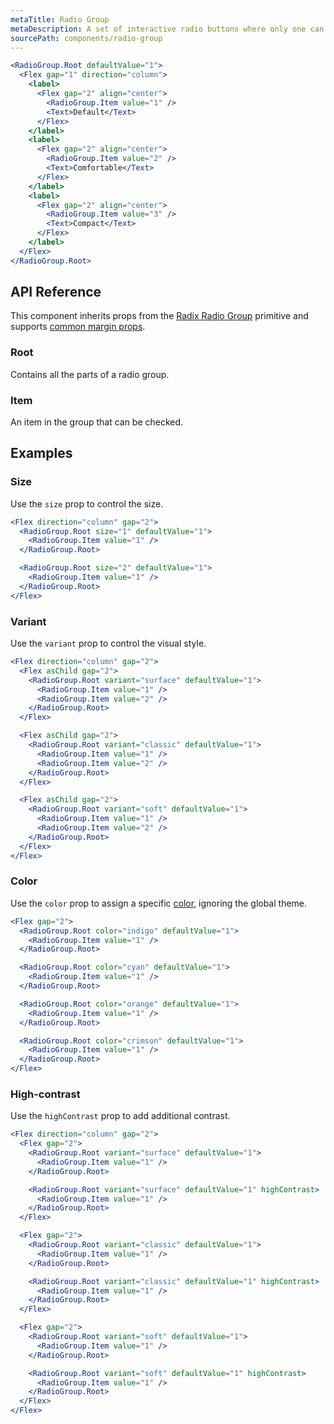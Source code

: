 ```yaml
---
metaTitle: Radio Group
metaDescription: A set of interactive radio buttons where only one can be selected at a time.
sourcePath: components/radio-group
---
```


```jsx live=true
<RadioGroup.Root defaultValue="1">
  <Flex gap="1" direction="column">
    <label>
      <Flex gap="2" align="center">
        <RadioGroup.Item value="1" />
        <Text>Default</Text>
      </Flex>
    </label>
    <label>
      <Flex gap="2" align="center">
        <RadioGroup.Item value="2" />
        <Text>Comfortable</Text>
      </Flex>
    </label>
    <label>
      <Flex gap="2" align="center">
        <RadioGroup.Item value="3" />
        <Text>Compact</Text>
      </Flex>
    </label>
  </Flex>
</RadioGroup.Root>
```

## API Reference

This component inherits props from the [Radix Radio Group](/primitives/docs/components/radio-group) primitive and supports [common margin props](/themes/docs/theme/layout#margin-props).

### Root

Contains all the parts of a radio group.

<ThemesPropsTable name="radioGroup" />

### Item

An item in the group that can be checked.

## Examples

### Size

Use the `size` prop to control the size.

```jsx live=true
<Flex direction="column" gap="2">
  <RadioGroup.Root size="1" defaultValue="1">
    <RadioGroup.Item value="1" />
  </RadioGroup.Root>

  <RadioGroup.Root size="2" defaultValue="1">
    <RadioGroup.Item value="1" />
  </RadioGroup.Root>
</Flex>
```

### Variant

Use the `variant` prop to control the visual style.

```jsx live=true
<Flex direction="column" gap="2">
  <Flex asChild gap="2">
    <RadioGroup.Root variant="surface" defaultValue="1">
      <RadioGroup.Item value="1" />
      <RadioGroup.Item value="2" />
    </RadioGroup.Root>
  </Flex>

  <Flex asChild gap="2">
    <RadioGroup.Root variant="classic" defaultValue="1">
      <RadioGroup.Item value="1" />
      <RadioGroup.Item value="2" />
    </RadioGroup.Root>
  </Flex>

  <Flex asChild gap="2">
    <RadioGroup.Root variant="soft" defaultValue="1">
      <RadioGroup.Item value="1" />
      <RadioGroup.Item value="2" />
    </RadioGroup.Root>
  </Flex>
</Flex>
```

### Color

Use the `color` prop to assign a specific [color](/themes/docs/theme/color), ignoring the global theme.

```jsx live=true
<Flex gap="2">
  <RadioGroup.Root color="indigo" defaultValue="1">
    <RadioGroup.Item value="1" />
  </RadioGroup.Root>

  <RadioGroup.Root color="cyan" defaultValue="1">
    <RadioGroup.Item value="1" />
  </RadioGroup.Root>

  <RadioGroup.Root color="orange" defaultValue="1">
    <RadioGroup.Item value="1" />
  </RadioGroup.Root>

  <RadioGroup.Root color="crimson" defaultValue="1">
    <RadioGroup.Item value="1" />
  </RadioGroup.Root>
</Flex>
```

### High-contrast

Use the `highContrast` prop to add additional contrast.

```jsx live=true
<Flex direction="column" gap="2">
  <Flex gap="2">
    <RadioGroup.Root variant="surface" defaultValue="1">
      <RadioGroup.Item value="1" />
    </RadioGroup.Root>

    <RadioGroup.Root variant="surface" defaultValue="1" highContrast>
      <RadioGroup.Item value="1" />
    </RadioGroup.Root>
  </Flex>

  <Flex gap="2">
    <RadioGroup.Root variant="classic" defaultValue="1">
      <RadioGroup.Item value="1" />
    </RadioGroup.Root>

    <RadioGroup.Root variant="classic" defaultValue="1" highContrast>
      <RadioGroup.Item value="1" />
    </RadioGroup.Root>
  </Flex>

  <Flex gap="2">
    <RadioGroup.Root variant="soft" defaultValue="1">
      <RadioGroup.Item value="1" />
    </RadioGroup.Root>

    <RadioGroup.Root variant="soft" defaultValue="1" highContrast>
      <RadioGroup.Item value="1" />
    </RadioGroup.Root>
  </Flex>
</Flex>
```
